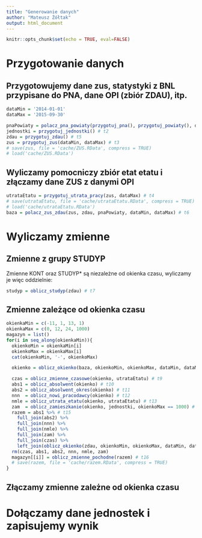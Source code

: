 ```yaml
---
title: "Generowanie danych"
author: "Mateusz Żółtak"
output: html_document
---
```


```r
knitr::opts_chunk$set(echo = TRUE, eval=FALSE)
```

# Przygotowanie danych

## Przygotowujemy dane zus, statystyki z BNL przypisane do PNA, dane OPI (zbiór ZDAU), itp.

```r
dataMin = '2014-01-01'
dataMax = '2015-09-30'

pnaPowiaty = polacz_pna_powiaty(przygotuj_pna(), przygotuj_powiaty(), dataMin, dataMax) # t1
jednostki = przygotuj_jednostki() # t2
zdau = przygotuj_zdau() # t5
zus = przygotuj_zus(dataMin, dataMax) # t3
# save(zus, file = 'cache/ZUS.RData', compress = TRUE)
# load('cache/ZUS.RData')
```

## Wyliczamy pomocniczy zbiór etat etatu i złączamy dane ZUS z danymi OPI

```r
utrataEtatu = przygotuj_utrata_pracy(zus, dataMax) # t4
# save(utrataEtatu, file = 'cache/utrataEtatu.RData', compress = TRUE)
# load('cache/utrataEtatu.RData')
baza = polacz_zus_zdau(zus, zdau, pnaPowiaty, dataMin, dataMax) # t6
```

# Wyliczamy zmienne

## Zmienne z grupy STUDYP

Zmienne KONT oraz STUDYP* są niezależne od okienka czasu, wyliczamy je więc oddzielnie:
```r
studyp = oblicz_studyp(zdau) # t7
```

## Zmienne zależące od okienka czasu

```r
okienkaMin = c(-11, 1, 13, 1)
okienkaMax = c(0, 12, 24, 1000)
magazyn = list()
for(i in seq_along(okienkaMin)){
  okienkoMin = okienkaMin[i]
  okienkoMax = okienkaMax[i]
  cat(okienkoMin, '-', okienkoMax)

  okienko = oblicz_okienko(baza, okienkoMin, okienkoMax, dataMin, dataMax) # t8

  czas = oblicz_zmienne_czasowe(okienko, utrataEtatu) # t9
  abs1 = oblicz_absolwent(okienko) # t10
  abs2 = oblicz_absolwent_okres(okienko) # t11
  nnn  = oblicz_nowi_pracodawcy(okienko) # t12
  nmle = oblicz_utrata_etatu(okienko, utrataEtatu) # t13
  zam  = oblicz_zamieszkanie(okienko, jednostki, okienkoMax == 1000) # t14
  razem = abs1 %>% # t15
    full_join(abs2) %>%
    full_join(nnn) %>%
    full_join(nmle) %>%
    full_join(zam) %>%
    full_join(czas) %>%
    left_join(oblicz_okienko(zdau, okienkoMin, okienkoMax, dataMin, dataMax)) # left_join, bo zdau zawiera też nieabsolwentów
  rm(czas, abs1, abs2, nnn, nmle, zam)
  magazyn[[i]] = oblicz_zmienne_pochodne(razem) # t16
  # save(razem, file = 'cache/razem.RData', compress = TRUE)
}
```

## Złączamy zmienne zależne od okienka czasu

# Dołączamy dane jednostek i zapisujemy wynik
